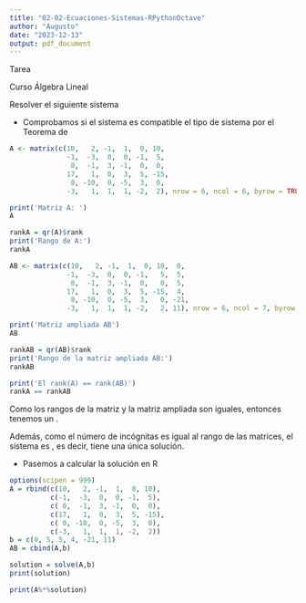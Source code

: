 ```yaml
---
title: "02-02-Ecuaciones-Sistemas-RPythonOctave"
author: "Augusto"
date: "2023-12-13"
output: pdf_document
---
```


Tarea

\textbf{Sistemas con \textit{R}, \textit{Python} y \textit{Octave}}

Curso Álgebra Lineal

\textit{13/12/2023}

\section*{Ejercicio 1}

Resolver el siguiente sistema

\begin{alignat*}{7}
    10x_{1} & {}+{} &  2x_{2}  & {}-{} &   x_{3}  & {}+{} &  x_{4} &       &         & {}+{} & 10x_{6} & {}={} &   0 \\
     -x_{1} & {}-{} &  3x_{2}  &       &          &       &        & {}-{} &   x_{5} & {}+{} &  5x_{6} & {}={} &   5 \\
            & {}-{} &   x_{2}  & {}+{} &  3x_{3}  & {}-{} &  x_{4} &       &         &       &         & {}={} &   5 \\
    17x_{1} & {}+{} &   x_{2}  &       &          & {}+{} & 3x_{4} & {}+{} &  5x_{5} & {}-{} & 15x_{6} & {}={} &   4 \\
            & {}-{} & 10x_{2}  &       &          & {}-{} & 5x_{4} & {}+{} &  3x_{5} &       &         & {}={} & -21 \\
    -3x_{1} & {}+{} &   x_{2}  & {}+{} &   x_{3}  & {}+{} &  x_{4} & {}-{} &  2x_{5} & {}+{} &  2x_{6} & {}={} &  11
\end{alignat*}

* Comprobamos si el sistema es compatible el tipo de sistema por el Teorema de \textit{Rouché-Frobenius}       
```r
A <- matrix(c(10,   2, -1,  1,  0, 10, 
              -1,  -3,  0,  0, -1,  5, 
               0,  -1,  3, -1,  0,  0,
              17,   1,  0,  3,  5, -15,
               0, -10,  0, -5,  3,  0,
              -3,   1,  1,  1, -2,  2), nrow = 6, ncol = 6, byrow = TRUE)

print('Matriz A: ')
A

rankA = qr(A)$rank
print('Rango de A:')
rankA

AB <- matrix(c(10,   2, -1,  1,  0, 10,  0, 
              -1,  -3,  0,  0, -1,   5,  5,
               0,  -1,  3, -1,  0,   0,  5,
              17,   1,  0,  3,  5, -15,  4,
               0, -10,  0, -5,  3,   0, -21,
              -3,   1,  1,  1, -2,   2, 11), nrow = 6, ncol = 7, byrow = TRUE)

print('Matriz ampliada AB')
AB

rankAB = qr(AB)$rank
print('Rango de la matriz ampliada AB:')
rankAB

print('El rank(A) == rank(AB)')
rankA == rankAB
```

Como los rangos de la matriz \textbf{A} y la matriz ampliada \textbf{AB} son iguales, entonces tenemos
un \textbf{sistema de ecuaciones compatible}.

Además, como el número de incógnitas es igual al rango de las matrices, el sistema es
\textbf{compatible determinado}, es decir, tiene una única solución.

* Pasemos a calcular la solución en R
```r
options(scipen = 999)
A = rbind(c(10,   2, -1,  1,  0, 10), 
          c(-1,  -3,  0,  0, -1,  5), 
          c( 0,  -1,  3, -1,  0,  0),
          c(17,   1,  0,  3,  5, -15),
          c( 0, -10,  0, -5,  3,  0),
          c(-3,   1,  1,  1, -2,  2))
b = c(0, 5, 5, 4, -21, 11)
AB = cbind(A,b)

solution = solve(A,b)
print(solution)

print(A%*%solution)
```
